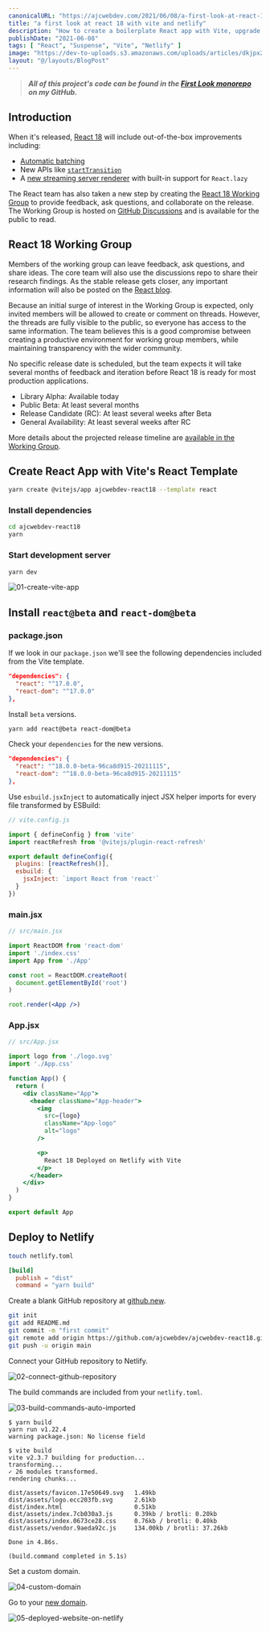 ```yaml
---
canonicalURL: "https://ajcwebdev.com/2021/06/08/a-first-look-at-react-18-with-vite-and-netlify/"
title: "a first look at react 18 with vite and netlify"
description: "How to create a boilerplate React app with Vite, upgrade the application to React 18, and deploy the app to Netlify."
publishDate: "2021-06-08"
tags: [ "React", "Suspense", "Vite", "Netlify" ]
image: "https://dev-to-uploads.s3.amazonaws.com/uploads/articles/dkjpx2q7x1065dxb6hl0.png"
layout: "@/layouts/BlogPost"
---
```


> ___All of this project's code can be found in the [First Look monorepo](https://github.com/ajcwebdev/a-first-look/tree/main/frontend/react18/) on my GitHub.___

## Introduction

When it's released, [React 18](https://github.com/reactwg/react-18/discussions/4) will include out-of-the-box improvements including:
* [Automatic batching](https://github.com/reactwg/react-18/discussions/21)
* New APIs like [`startTransition`](https://github.com/reactwg/react-18/discussions/41)
* A [new streaming server renderer](https://github.com/reactwg/react-18/discussions/37) with built-in support for `React.lazy`

The React team has also taken a new step by creating the [React 18 Working Group](https://github.com/reactwg/react-18) to provide feedback, ask questions, and collaborate on the release. The Working Group is hosted on [GitHub Discussions](https://github.com/reactwg/react-18/discussions) and is available for the public to read.

## React 18 Working Group

Members of the working group can leave feedback, ask questions, and share ideas. The core team will also use the discussions repo to share their research findings. As the stable release gets closer, any important information will also be posted on the [React blog](https://reactjs.org/blog/all.html/).

Because an initial surge of interest in the Working Group is expected, only invited members will be allowed to create or comment on threads. However, the threads are fully visible to the public, so everyone has access to the same information. The team believes this is a good compromise between creating a productive environment for working group members, while maintaining transparency with the wider community.

No specific release date is scheduled, but the team expects it will take several months of feedback and iteration before React 18 is ready for most production applications.

* Library Alpha: Available today
* Public Beta: At least several months
* Release Candidate (RC): At least several weeks after Beta
* General Availability: At least several weeks after RC

More details about the projected release timeline are [available in the Working Group](https://github.com/reactwg/react-18/discussions/9).

## Create React App with Vite's React Template

```bash
yarn create @vitejs/app ajcwebdev-react18 --template react
```

### Install dependencies

```bash
cd ajcwebdev-react18
yarn
```

### Start development server

```bash
yarn dev
```

![01-create-vite-app](https://dev-to-uploads.s3.amazonaws.com/uploads/articles/fdvsb936oo4qlhq2fw12.png)

## Install `react@beta` and `react-dom@beta`

### package.json

If we look in our `package.json` we'll see the following dependencies included from the Vite template.

```json
"dependencies": {
  "react": "^17.0.0",
  "react-dom": "^17.0.0"
},
```

Install `beta` versions.

```bash
yarn add react@beta react-dom@beta
```

Check your `dependencies` for the new versions.

```json
"dependencies": {
  "react": "^18.0.0-beta-96ca8d915-20211115",
  "react-dom": "^18.0.0-beta-96ca8d915-20211115"
},
```

Use `esbuild.jsxInject` to automatically inject JSX helper imports for every file transformed by ESBuild:

```javascript
// vite.config.js

import { defineConfig } from 'vite'
import reactRefresh from '@vitejs/plugin-react-refresh'

export default defineConfig({
  plugins: [reactRefresh()],
  esbuild: {
    jsxInject: `import React from 'react'`
  }
})
```

### main.jsx

```jsx
// src/main.jsx

import ReactDOM from 'react-dom'
import './index.css'
import App from './App'

const root = ReactDOM.createRoot(
  document.getElementById('root')
)

root.render(<App />)
```

### App.jsx

```jsx
// src/App.jsx

import logo from './logo.svg'
import './App.css'

function App() {
  return (
    <div className="App">
      <header className="App-header">
        <img
          src={logo}
          className="App-logo"
          alt="logo"
        />

        <p>
          React 18 Deployed on Netlify with Vite
        </p>
      </header>
    </div>
  )
}

export default App
```

## Deploy to Netlify

```bash
touch netlify.toml
```

```toml
[build]
  publish = "dist"
  command = "yarn build"
```

Create a blank GitHub repository at [github.new](https://github.com/new/).

```bash
git init
git add README.md
git commit -m "first commit"
git remote add origin https://github.com/ajcwebdev/ajcwebdev-react18.git
git push -u origin main
```

Connect your GitHub repository to Netlify.

![02-connect-github-repository](https://dev-to-uploads.s3.amazonaws.com/uploads/articles/sud29dkfgb9kxcthbm0a.png)

The build commands are included from your `netlify.toml`.

![03-build-commands-auto-imported](https://dev-to-uploads.s3.amazonaws.com/uploads/articles/pfdbymv7infchvybsjgh.png)

```
$ yarn build
yarn run v1.22.4
warning package.json: No license field

$ vite build
vite v2.3.7 building for production...
transforming...
✓ 26 modules transformed.
rendering chunks...

dist/assets/favicon.17e50649.svg   1.49kb
dist/assets/logo.ecc203fb.svg      2.61kb
dist/index.html                    0.51kb
dist/assets/index.7cb030a3.js      0.39kb / brotli: 0.20kb
dist/assets/index.0673ce28.css     0.76kb / brotli: 0.40kb
dist/assets/vendor.9aeda92c.js     134.00kb / brotli: 37.26kb

Done in 4.86s.
​
(build.command completed in 5.1s)
```

Set a custom domain.

![04-custom-domain](https://dev-to-uploads.s3.amazonaws.com/uploads/articles/adsfhpjsem8g8wkcm6ap.png)

Go to your [new domain](https://ajcwebdev-react18.netlify.app/).

![05-deployed-website-on-netlify](https://dev-to-uploads.s3.amazonaws.com/uploads/articles/sx49sydxcw7q6hgc2tv7.png)